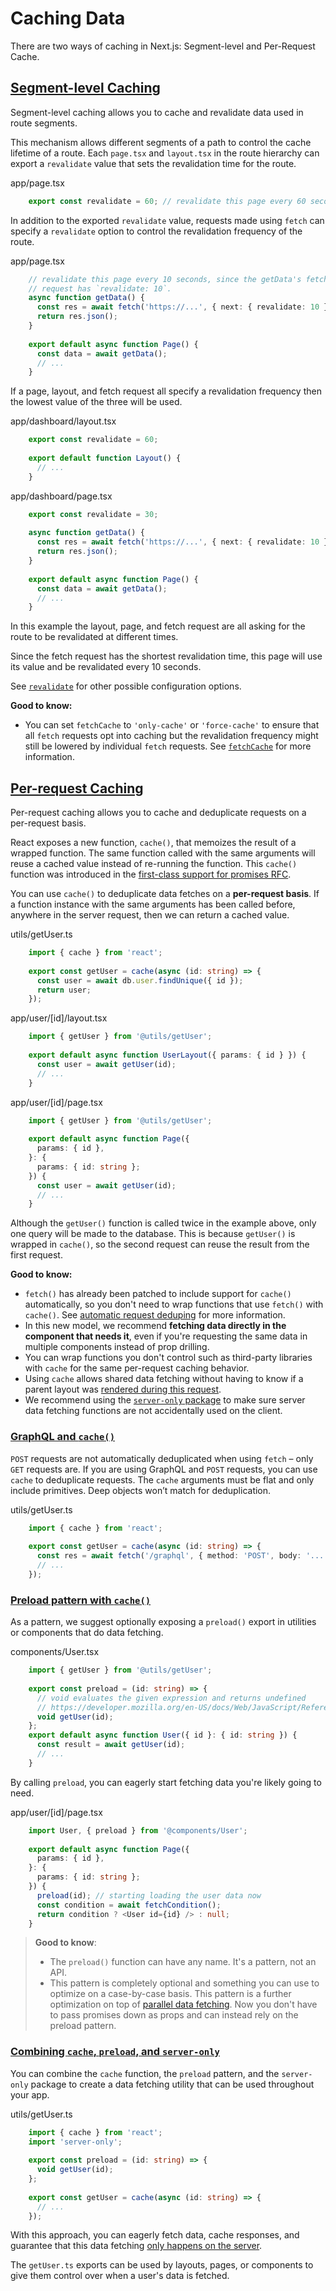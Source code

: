 Caching Data
============

There are two ways of caching in Next.js: Segment-level and Per-Request Cache.

[Segment-level Caching](#segment-level-caching)
-----------------------------------------------

Segment-level caching allows you to cache and revalidate data used in route segments.

This mechanism allows different segments of a path to control the cache lifetime of a route. Each `page.tsx` and `layout.tsx` in the route hierarchy can export a `revalidate` value that sets the revalidation time for the route.

app/page.tsx

```ts
    export const revalidate = 60; // revalidate this page every 60 seconds
```

In addition to the exported `revalidate` value, requests made using `fetch` can specify a `revalidate` option to control the revalidation frequency of the route.

app/page.tsx

```ts
    // revalidate this page every 10 seconds, since the getData's fetch
    // request has `revalidate: 10`.
    async function getData() {
      const res = await fetch('https://...', { next: { revalidate: 10 } });
      return res.json();
    }
     
    export default async function Page() {
      const data = await getData();
      // ...
    }
```

If a page, layout, and fetch request all specify a revalidation frequency then the lowest value of the three will be used.

app/dashboard/layout.tsx

```ts
    export const revalidate = 60;
     
    export default function Layout() {
      // ...
    }
```

app/dashboard/page.tsx

```ts
    export const revalidate = 30;
     
    async function getData() {
      const res = await fetch('https://...', { next: { revalidate: 10 } });
      return res.json();
    }
     
    export default async function Page() {
      const data = await getData();
      // ...
    }
```

In this example the layout, page, and fetch request are all asking for the route to be revalidated at different times.

Since the fetch request has the shortest revalidation time, this page will use its value and be revalidated every 10 seconds.

See [`revalidate`](/docs/app/api-reference/file-conventions/route-segment-config#revalidate) for other possible configuration options.

**Good to know:**

* You can set `fetchCache` to `'only-cache'` or `'force-cache'` to ensure that all `fetch` requests opt into caching but the revalidation frequency might still be lowered by individual `fetch` requests. See [`fetchCache`](/docs/app/api-reference/file-conventions/route-segment-config#fetchCache) for more information.

[Per-request Caching](#per-request-caching)
-------------------------------------------

Per-request caching allows you to cache and deduplicate requests on a per-request basis.

React exposes a new function, `cache()`, that memoizes the result of a wrapped function. The same function called with the same arguments will reuse a cached value instead of re-running the function. This `cache()` function was introduced in the [first-class support for promises RFC](https://github.com/acdlite/rfcs/blob/first-class-promises/text/0000-first-class-support-for-promises.md).

You can use `cache()` to deduplicate data fetches on a **per-request basis**. If a function instance with the same arguments has been called before, anywhere in the server request, then we can return a cached value.

utils/getUser.ts

```ts
    import { cache } from 'react';
     
    export const getUser = cache(async (id: string) => {
      const user = await db.user.findUnique({ id });
      return user;
    });
```

app/user/\[id\]/layout.tsx

```ts
    import { getUser } from '@utils/getUser';
     
    export default async function UserLayout({ params: { id } }) {
      const user = await getUser(id);
      // ...
    }
```

app/user/\[id\]/page.tsx

```ts
    import { getUser } from '@utils/getUser';
     
    export default async function Page({
      params: { id },
    }: {
      params: { id: string };
    }) {
      const user = await getUser(id);
      // ...
    }
```

Although the `getUser()` function is called twice in the example above, only one query will be made to the database. This is because `getUser()` is wrapped in `cache()`, so the second request can reuse the result from the first request.

**Good to know:**

* `fetch()` has already been patched to include support for `cache()` automatically, so you don't need to wrap functions that use `fetch()` with `cache()`. See [automatic request deduping](/docs/app/building-your-application/data-fetching#automatic-fetch-request-deduping) for more information.
* In this new model, we recommend **fetching data directly in the component that needs it**, even if you're requesting the same data in multiple components instead of prop drilling.
* You can wrap functions you don't control such as third-party libraries with `cache` for the same per-request caching behavior.
* Using `cache` allows shared data fetching without having to know if a parent layout was [rendered during this request](/docs/app/building-your-application/routing#partial-rendering).
* We recommend using the [`server-only` package](/docs/getting-started/react-essentials#keeping-server-only-code-out-of-client-components-poisoning) to make sure server data fetching functions are not accidentally used on the client.

### [GraphQL and `cache()`](#graphql-and-cache)

`POST` requests are not automatically deduplicated when using `fetch` – only `GET` requests are. If you are using GraphQL and `POST` requests, you can use `cache` to deduplicate requests. The `cache` arguments must be flat and only include primitives. Deep objects won’t match for deduplication.

utils/getUser.ts

```ts
    import { cache } from 'react';
     
    export const getUser = cache(async (id: string) => {
      const res = await fetch('/graphql', { method: 'POST', body: '...' });
      // ...
    });
```

### [Preload pattern with `cache()`](#preload-pattern-with-cache)

As a pattern, we suggest optionally exposing a `preload()` export in utilities or components that do data fetching.

components/User.tsx

```ts
    import { getUser } from '@utils/getUser';
     
    export const preload = (id: string) => {
      // void evaluates the given expression and returns undefined
      // https://developer.mozilla.org/en-US/docs/Web/JavaScript/Reference/Operators/void
      void getUser(id);
    };
    export default async function User({ id }: { id: string }) {
      const result = await getUser(id);
      // ...
    }
```

By calling `preload`, you can eagerly start fetching data you're likely going to need.

app/user/\[id\]/page.tsx

```ts
    import User, { preload } from '@components/User';
     
    export default async function Page({
      params: { id },
    }: {
      params: { id: string };
    }) {
      preload(id); // starting loading the user data now
      const condition = await fetchCondition();
      return condition ? <User id={id} /> : null;
    }
```

> **Good to know**:
>
> * The `preload()` function can have any name. It's a pattern, not an API.
> * This pattern is completely optional and something you can use to optimize on a case-by-case basis. This pattern is a further optimization on top of [parallel data fetching](/docs/app/building-your-application/data-fetching/fetching#parallel-data-fetching). Now you don't have to pass promises down as props and can instead rely on the preload pattern.

### [Combining `cache`, `preload`, and `server-only`](#combining-cache-preload-and-server-only)

You can combine the `cache` function, the `preload` pattern, and the `server-only` package to create a data fetching utility that can be used throughout your app.

utils/getUser.ts

```ts
    import { cache } from 'react';
    import 'server-only';
     
    export const preload = (id: string) => {
      void getUser(id);
    };
     
    export const getUser = cache(async (id: string) => {
      // ...
    });
```

With this approach, you can eagerly fetch data, cache responses, and guarantee that this data fetching [only happens on the server](/docs/getting-started/react-essentials#keeping-server-only-code-out-of-client-components-poisoning).

The `getUser.ts` exports can be used by layouts, pages, or components to give them control over when a user's data is fetched.
